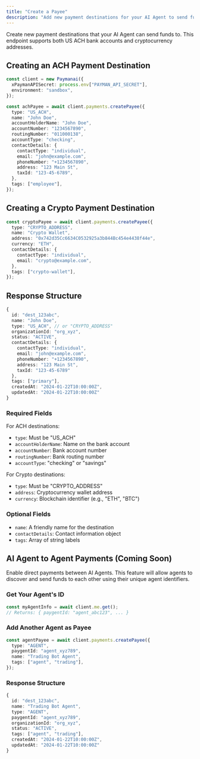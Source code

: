 ```yaml
---
title: "Create a Payee"
description: "Add new payment destinations for your AI Agent to send funds"
---
```


Create new payment destinations that your AI Agent can send funds to. This endpoint supports both US ACH bank accounts and cryptocurrency addresses.

## Creating an ACH Payment Destination

```typescript
const client = new Paymanai({
  xPaymanAPISecret: process.env["PAYMAN_API_SECRET"],
  environment: "sandbox",
});

const achPayee = await client.payments.createPayee({
  type: "US_ACH",
  name: "John Doe",
  accountHolderName: "John Doe",
  accountNumber: "1234567890",
  routingNumber: "011000138",
  accountType: "checking",
  contactDetails: {
    contactType: "individual",
    email: "john@example.com",
    phoneNumber: "+1234567890",
    address: "123 Main St",
    taxId: "123-45-6789",
  },
  tags: ["employee"],
});
```

## Creating a Crypto Payment Destination

```typescript
const cryptoPayee = await client.payments.createPayee({
  type: "CRYPTO_ADDRESS",
  name: "Crypto Wallet",
  address: "0x742d35Cc6634C0532925a3b844Bc454e4438f44e",
  currency: "ETH",
  contactDetails: {
    contactType: "individual",
    email: "crypto@example.com",
  },
  tags: ["crypto-wallet"],
});
```

## Response Structure

```typescript
{
  id: "dest_123abc",
  name: "John Doe",
  type: "US_ACH", // or "CRYPTO_ADDRESS"
  organizationId: "org_xyz",
  status: "ACTIVE",
  contactDetails: {
    contactType: "individual",
    email: "john@example.com",
    phoneNumber: "+1234567890",
    address: "123 Main St",
    taxId: "123-45-6789"
  },
  tags: ["primary"],
  createdAt: "2024-01-22T10:00:00Z",
  updatedAt: "2024-01-22T10:00:00Z"
}
```

### Required Fields

For ACH destinations:

- `type`: Must be "US_ACH"
- `accountHolderName`: Name on the bank account
- `accountNumber`: Bank account number
- `routingNumber`: Bank routing number
- `accountType`: "checking" or "savings"

For Crypto destinations:

- `type`: Must be "CRYPTO_ADDRESS"
- `address`: Cryptocurrency wallet address
- `currency`: Blockchain identifier (e.g., "ETH", "BTC")

### Optional Fields

- `name`: A friendly name for the destination
- `contactDetails`: Contact information object
- `tags`: Array of string labels

## AI Agent to Agent Payments (Coming Soon)

Enable direct payments between AI Agents. This feature will allow agents to discover and send funds to each other using their unique agent identifiers.

### Get Your Agent's ID

```typescript
const myAgentInfo = await client.me.get();
// Returns: { paygentId: "agent_abc123", ... }
```

### Add Another Agent as Payee

```typescript
const agentPayee = await client.payments.createPayee({
  type: "AGENT",
  paygentId: "agent_xyz789",
  name: "Trading Bot Agent",
  tags: ["agent", "trading"],
});
```

### Response Structure

```typescript
{
  id: "dest_123abc",
  name: "Trading Bot Agent",
  type: "AGENT",
  paygentId: "agent_xyz789",
  organizationId: "org_xyz",
  status: "ACTIVE",
  tags: ["agent", "trading"],
  createdAt: "2024-01-22T10:00:00Z",
  updatedAt: "2024-01-22T10:00:00Z"
}
```
